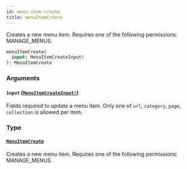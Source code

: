 ```yaml
---
id: menu-item-create
title: menuItemCreate
---
```


Creates a new menu item. Requires one of the following permissions: MANAGE_MENUS.

```graphql
menuItemCreate(
  input: MenuItemCreateInput!
): MenuItemCreate

```

### Arguments

#### `input` ([`MenuItemCreateInput!`](../../../developer/api-reference/inputs/menu-item-create-input))

Fields required to update a menu item. Only one of `url`, `category`, `page`, `collection` is allowed per item.

### Type

#### [`MenuItemCreate`](../../../developer/api-reference/objects/menu-item-create)

Creates a new menu item. Requires one of the following permissions: MANAGE_MENUS.
